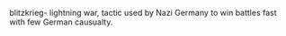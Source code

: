 blitzkrieg- lightning war, tactic used by Nazi Germany to win battles fast with few German causualty.

{{stub}}